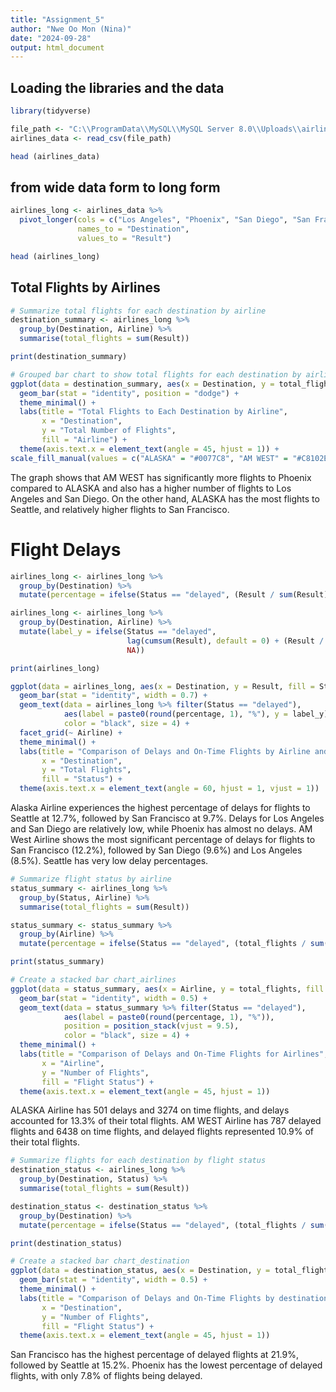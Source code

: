 ---
title: "Assignment_5"
author: "Nwe Oo Mon (Nina)"
date: "2024-09-28"
output: html_document
---
## Loading the libraries and the data
```{r setup}
library(tidyverse)

file_path <- "C:\\ProgramData\\MySQL\\MySQL Server 8.0\\Uploads\\airlines.csv"
airlines_data <- read_csv(file_path)

head (airlines_data)
```

## from wide data form to long form
```{r long_data}
airlines_long <- airlines_data %>%
  pivot_longer(cols = c("Los Angeles", "Phoenix", "San Diego", "San Francisco", "Seattle"),
               names_to = "Destination",
               values_to = "Result")

head (airlines_long)
```

## Total Flights by Airlines
```{r total_flights}
# Summarize total flights for each destination by airline
destination_summary <- airlines_long %>%
  group_by(Destination, Airline) %>%
  summarise(total_flights = sum(Result))

print(destination_summary)

# Grouped bar chart to show total flights for each destination by airline
ggplot(data = destination_summary, aes(x = Destination, y = total_flights, fill = Airline)) +
  geom_bar(stat = "identity", position = "dodge") +
  theme_minimal() +
  labs(title = "Total Flights to Each Destination by Airline",
       x = "Destination",
       y = "Total Number of Flights",
       fill = "Airline") +
  theme(axis.text.x = element_text(angle = 45, hjust = 1)) +
scale_fill_manual(values = c("ALASKA" = "#0077C8", "AM WEST" = "#C8102E"))
```

The graph shows that AM WEST has significantly more flights to Phoenix compared to ALASKA and also has a higher number of flights to Los Angeles and San Diego. On the other hand, ALASKA has the most flights to Seattle, and relatively higher flights to San Francisco.

# Flight Delays
```{r flight_status_airline_destination}

airlines_long <- airlines_long %>%
  group_by(Destination) %>%
  mutate(percentage = ifelse(Status == "delayed", (Result / sum(Result)) * 100, NA))

airlines_long <- airlines_long %>%
  group_by(Destination, Airline) %>%
  mutate(label_y = ifelse(Status == "delayed", 
                          lag(cumsum(Result), default = 0) + (Result / 2), 
                          NA))

print(airlines_long)

ggplot(data = airlines_long, aes(x = Destination, y = Result, fill = Status)) +
  geom_bar(stat = "identity", width = 0.7) + 
  geom_text(data = airlines_long %>% filter(Status == "delayed"),
            aes(label = paste0(round(percentage, 1), "%"), y = label_y),
            color = "black", size = 4) +
  facet_grid(~ Airline) +
  theme_minimal() +
  labs(title = "Comparison of Delays and On-Time Flights by Airline and Destination",
       x = "Destination",
       y = "Total Flights",
       fill = "Status") +
  theme(axis.text.x = element_text(angle = 60, hjust = 1, vjust = 1))  
```

Alaska Airline experiences the highest percentage of delays for flights to Seattle at 12.7%, followed by San Francisco at 9.7%. Delays for Los Angeles and San Diego are relatively low, while Phoenix has almost no delays.
AM West Airline shows the most significant percentage of delays for flights to San Francisco (12.2%), followed by San Diego (9.6%) and Los Angeles (8.5%). Seattle has very low delay percentages.

```{r flight_status_airline}
# Summarize flight status by airline
status_summary <- airlines_long %>%
  group_by(Status, Airline) %>%
  summarise(total_flights = sum(Result))

status_summary <- status_summary %>%
  group_by(Airline) %>%
  mutate(percentage = ifelse(Status == "delayed", (total_flights / sum(total_flights)) * 100, NA))

print(status_summary)

# Create a stacked bar chart_airlines
ggplot(data = status_summary, aes(x = Airline, y = total_flights, fill = Status)) +
  geom_bar(stat = "identity", width = 0.5) +
  geom_text(data = status_summary %>% filter(Status == "delayed"),
            aes(label = paste0(round(percentage, 1), "%")),
            position = position_stack(vjust = 9.5),
            color = "black", size = 4) +
  theme_minimal() +
  labs(title = "Comparison of Delays and On-Time Flights for Airlines",
       x = "Airline",
       y = "Number of Flights",
       fill = "Flight Status") +
  theme(axis.text.x = element_text(angle = 45, hjust = 1))
```

ALASKA Airline has 501 delays and 3274 on time flights, and delays accounted for 13.3% of their total flights.
AM WEST Airline has 787 delayed flights and 6438 on time flights, and delayed flights represented 10.9% of their total flights.

```{r flight_status_destination}
# Summarize flights for each destination by flight status
destination_status <- airlines_long %>%
  group_by(Destination, Status) %>%
  summarise(total_flights = sum(Result))

destination_status <- destination_status %>%
  group_by(Destination) %>%
  mutate(percentage = ifelse(Status == "delayed", (total_flights / sum(total_flights)) * 100, NA))

print(destination_status)

# Create a stacked bar chart_destination
ggplot(data = destination_status, aes(x = Destination, y = total_flights, fill = Status)) +
  geom_bar(stat = "identity", width = 0.5) +
  theme_minimal() +
  labs(title = "Comparison of Delays and On-Time Flights by destination",
       x = "Destination",
       y = "Number of Flights",
       fill = "Flight Status") +
  theme(axis.text.x = element_text(angle = 45, hjust = 1))
```

San Francisco has the highest percentage of delayed flights at 21.9%, followed by Seattle at 15.2%.
Phoenix has the lowest percentage of delayed flights, with only 7.8% of flights being delayed.
